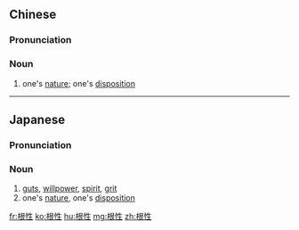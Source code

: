 ==Chinese==
{{zh-forms}}

===Pronunciation===
{{zh-pron
|m=gēnxìng
|c=gan1 sing3
|mn=kin-sèng/kun-sèng
|cat=n
}}

===Noun===
{{zh-noun}}

# one's [[nature]]; one's [[disposition]]

----

==Japanese==
{{ja-kanjitab|こん|しょう|k2=じょう|yomi=on}}

===Pronunciation===
{{ja-pron|こんじょう|y=on}}

===Noun===
{{ja-noun|こんじょう}}

# [[guts]], [[willpower]], [[spirit]], [[grit]]
# one's [[nature]], one's [[disposition]]

[[fr:根性]]
[[ko:根性]]
[[hu:根性]]
[[mg:根性]]
[[zh:根性]]
